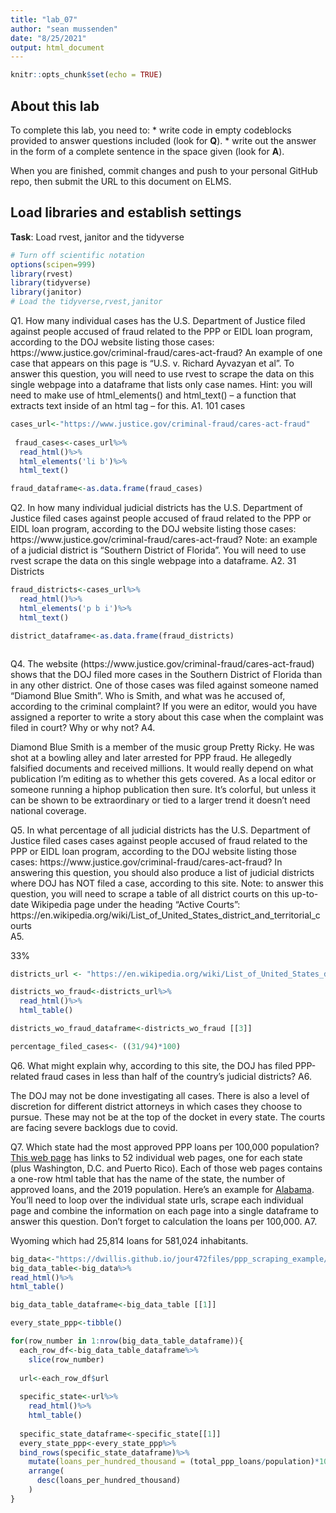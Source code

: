 ```yaml
---
title: "lab_07"
author: "sean mussenden"
date: "8/25/2021"
output: html_document
---
```


```r
knitr::opts_chunk$set(echo = TRUE)
```

## About this lab

To complete this lab, you need to:
* write code in empty codeblocks provided to answer questions included (look for **Q**).
* write out the answer in the form of a complete sentence in the space given (look for **A**).

When you are finished, commit changes and push to your personal GitHub repo, then submit the URL to this document on ELMS.

## Load libraries and establish settings
**Task**: Load rvest, janitor and the tidyverse
```r
# Turn off scientific notation
options(scipen=999)
library(rvest)
library(tidyverse)
library(janitor)
# Load the tidyverse,rvest,janitor

```


Q1. How many individual cases has the U.S. Department of Justice filed against people accused of fraud related to the PPP or EIDL loan program, according to the DOJ website listing those cases: https://www.justice.gov/criminal-fraud/cares-act-fraud?  An example of one case that appears on this page is "U.S. v. Richard Ayvazyan et al". To answer this question, you will need to use rvest to scrape the data on this single webpage into a dataframe that lists only case names. Hint: you will need to make use of html_elements() and html_text() -- a function that extracts text inside of an html tag -- for this.
A1.
101 cases
```r
cases_url<-"https://www.justice.gov/criminal-fraud/cares-act-fraud" 
  
 fraud_cases<-cases_url%>%
  read_html()%>%
  html_elements('li b')%>%
  html_text()

fraud_dataframe<-as.data.frame(fraud_cases)


```

Q2. In how many individual judicial districts has the U.S. Department of Justice filed cases against people accused of fraud related to the PPP or EIDL loan program, according to the DOJ website listing those cases: https://www.justice.gov/criminal-fraud/cares-act-fraud?  Note: an example of a judicial district is "Southern District of Florida". You will need to use rvest scrape the data on this single webpage into a dataframe.
A2.
31 Districts
```r
  
fraud_districts<-cases_url%>%
  read_html()%>%
  html_elements('p b i')%>%
  html_text()

district_dataframe<-as.data.frame(fraud_districts)



```

Q4. The website (https://www.justice.gov/criminal-fraud/cares-act-fraud) shows that the DOJ filed more cases in the Southern District of Florida than in any other district. One of those cases was filed against someone named "Diamond Blue Smith". Who is Smith, and what was he accused of, according to the criminal complaint? If you were an editor, would you have assigned a reporter to write a story about this case when the complaint was filed in court? Why or why not?
A4.

Diamond Blue Smith is a member of the music group Pretty Ricky. He was shot at a bowling alley and later arrested for PPP fraud. He allegedly falsified documents and received millions. It would really depend on what publication I'm editing as to whether this gets covered. As a local editor or someone running a hiphop publication then sure. It's colorful, but unless it can be shown to be extraordinary or tied to a larger trend it doesn't need national coverage.

Q5. In what percentage of all judicial districts has the U.S. Department of Justice filed cases cases against people accused of fraud related to the PPP or EIDL loan program, according to the DOJ website listing those cases: https://www.justice.gov/criminal-fraud/cares-act-fraud? In answering this question, you should also produce a list of judicial districts where DOJ has NOT filed a case, according to this site.  Note: to answer this question, you will need to scrape a table of all district courts on this up-to-date Wikipedia page under the heading "Active Courts": https://en.wikipedia.org/wiki/List_of_United_States_district_and_territorial_courts  
A5.

33%
```r
districts_url <- "https://en.wikipedia.org/wiki/List_of_United_States_district_and_territorial_courts"

districts_wo_fraud<-districts_url%>%
  read_html()%>%
  html_table()

districts_wo_fraud_dataframe<-districts_wo_fraud [[3]]

percentage_filed_cases<- ((31/94)*100)
```
Q6. What might explain why, according to this site, the DOJ has filed PPP-related fraud cases in less than half of the country's judicial districts?
A6. 

The DOJ may not be done investigating all cases. There is also a level of discretion for different district attorneys in which cases they choose to pursue. These may not be at the top of the docket in every state. The courts are facing severe backlogs due to covid. 

Q7. Which state had the most approved PPP loans per 100,000 population? [This web page](https://dwillis.github.io/jour472files/ppp_scraping_example/index.html) has links to 52 individual web pages, one for each state (plus Washington, D.C. and Puerto Rico). Each of those web pages contains a one-row html table that has the name of the state, the number of approved loans, and the 2019 population. Here's an example for [Alabama](https://dwillis.github.io/jour472files/ppp_scraping_example/states/alabama.html). You'll need to loop over the individual state urls, scrape each individual page and combine the information on each page into a single dataframe to answer this question. Don't forget to calculation the loans per 100,000.
A7.

Wyoming which had 25,814 loans for 581,024 inhabitants. 
```r
big_data<-"https://dwillis.github.io/jour472files/ppp_scraping_example/index.html"
big_data_table<-big_data%>%
read_html()%>%
html_table()

big_data_table_dataframe<-big_data_table [[1]]

every_state_ppp<-tibble()

for(row_number in 1:nrow(big_data_table_dataframe)){
  each_row_df<-big_data_table_dataframe%>%
    slice(row_number)
  
  url<-each_row_df$url
  
  specific_state<-url%>%
    read_html()%>%
    html_table()
  
  specific_state_dataframe<-specific_state[[1]]
  every_state_ppp<-every_state_ppp%>%
  bind_rows(specific_state_dataframe)%>%
    mutate(loans_per_hundred_thousand = (total_ppp_loans/population)*100)%>%
    arrange(
      desc(loans_per_hundred_thousand)
    )
}
   
```
